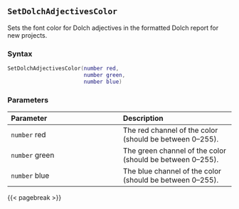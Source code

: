 ## `SetDolchAdjectivesColor`

Sets the font color for Dolch adjectives in the formatted Dolch report for new projects.

### Syntax {-}

``` .lua
SetDolchAdjectivesColor(number red,
                        number green,
                        number blue)
```

### Parameters {-}

**Parameter** | **Description**
| :-- | :-- |
| `number` red | The red channel of the color (should be between 0--255). |
| `number` green | The green channel of the color (should be between 0--255). |
| `number` blue | The blue channel of the color (should be between 0--255). |

{{< pagebreak >}}